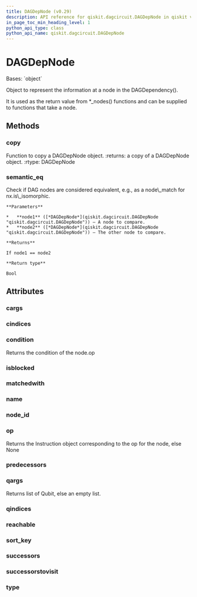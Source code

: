 ```yaml
---
title: DAGDepNode (v0.29)
description: API reference for qiskit.dagcircuit.DAGDepNode in qiskit v0.29
in_page_toc_min_heading_level: 1
python_api_type: class
python_api_name: qiskit.dagcircuit.DAGDepNode
---
```


# DAGDepNode

<Class id="qiskit.dagcircuit.DAGDepNode" isDedicatedPage={true} github="https://github.com/qiskit/qiskit/tree/stable/0.18/qiskit/dagcircuit/dagdepnode.py" signature="DAGDepNode(type=None, op=None, name=None, qargs=None, cargs=None, condition=None, successors=None, predecessors=None, reachable=None, matchedwith=None, successorstovisit=None, isblocked=None, qindices=None, cindices=None, nid=- 1)" modifiers="class">
  Bases: `object`

  Object to represent the information at a node in the DAGDependency().

  It is used as the return value from \*\_nodes() functions and can be supplied to functions that take a node.

  ## Methods

  <span id="qiskit-dagcircuit-dagdepnode-copy" />

  ### copy

  <Function id="qiskit.dagcircuit.DAGDepNode.copy" signature="DAGDepNode.copy()">
    Function to copy a DAGDepNode object. :returns: a copy of a DAGDepNode object. :rtype: DAGDepNode
  </Function>

  <span id="qiskit-dagcircuit-dagdepnode-semantic-eq" />

  ### semantic\_eq

  <Function id="qiskit.dagcircuit.DAGDepNode.semantic_eq" signature="DAGDepNode.semantic_eq(node1, node2)" modifiers="static">
    Check if DAG nodes are considered equivalent, e.g., as a node\_match for nx.is\_isomorphic.

    **Parameters**

    *   **node1** ([*DAGDepNode*](qiskit.dagcircuit.DAGDepNode "qiskit.dagcircuit.DAGDepNode")) – A node to compare.
    *   **node2** ([*DAGDepNode*](qiskit.dagcircuit.DAGDepNode "qiskit.dagcircuit.DAGDepNode")) – The other node to compare.

    **Returns**

    If node1 == node2

    **Return type**

    Bool
  </Function>

  ## Attributes

  ### cargs

  <Attribute id="qiskit.dagcircuit.DAGDepNode.cargs" />

  ### cindices

  <Attribute id="qiskit.dagcircuit.DAGDepNode.cindices" />

  ### condition

  <Attribute id="qiskit.dagcircuit.DAGDepNode.condition">
    Returns the condition of the node.op
  </Attribute>

  ### isblocked

  <Attribute id="qiskit.dagcircuit.DAGDepNode.isblocked" />

  ### matchedwith

  <Attribute id="qiskit.dagcircuit.DAGDepNode.matchedwith" />

  ### name

  <Attribute id="qiskit.dagcircuit.DAGDepNode.name" />

  ### node\_id

  <Attribute id="qiskit.dagcircuit.DAGDepNode.node_id" />

  ### op

  <Attribute id="qiskit.dagcircuit.DAGDepNode.op">
    Returns the Instruction object corresponding to the op for the node, else None
  </Attribute>

  ### predecessors

  <Attribute id="qiskit.dagcircuit.DAGDepNode.predecessors" />

  ### qargs

  <Attribute id="qiskit.dagcircuit.DAGDepNode.qargs">
    Returns list of Qubit, else an empty list.
  </Attribute>

  ### qindices

  <Attribute id="qiskit.dagcircuit.DAGDepNode.qindices" />

  ### reachable

  <Attribute id="qiskit.dagcircuit.DAGDepNode.reachable" />

  ### sort\_key

  <Attribute id="qiskit.dagcircuit.DAGDepNode.sort_key" />

  ### successors

  <Attribute id="qiskit.dagcircuit.DAGDepNode.successors" />

  ### successorstovisit

  <Attribute id="qiskit.dagcircuit.DAGDepNode.successorstovisit" />

  ### type

  <Attribute id="qiskit.dagcircuit.DAGDepNode.type" />
</Class>

